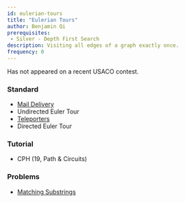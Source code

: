 ```yaml
---
id: eulerian-tours
title: "Eulerian Tours"
author: Benjamin Qi
prerequisites: 
 - Silver - Depth First Search
description: Visiting all edges of a graph exactly once.
frequency: 0
---
```


Has not appeared on a recent USACO contest.

### Standard

 - [Mail Delivery](https://cses.fi/problemset/task/1691)
  - Undirected Euler Tour
 - [Teleporters](https://cses.fi/problemset/task/1693)
  - Directed Euler Tour

### Tutorial

 - CPH (19, Path & Circuits)

### Problems

 - [Matching Substrings](https://csacademy.com/contest/archive/task/matching-substrings/) [](87)
